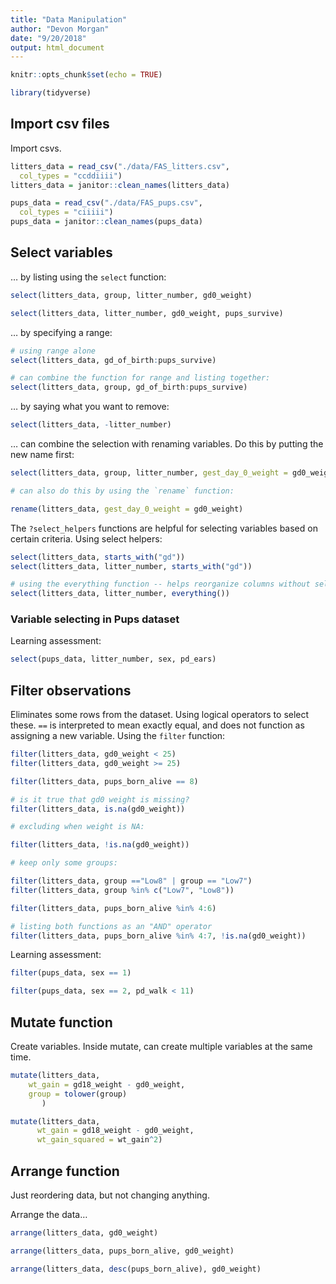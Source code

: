 ```yaml
---
title: "Data Manipulation"
author: "Devon Morgan"
date: "9/20/2018"
output: html_document
---
```


```r
knitr::opts_chunk$set(echo = TRUE)

library(tidyverse)
```

## Import csv files

Import csvs. 

```r
litters_data = read_csv("./data/FAS_litters.csv",
  col_types = "ccddiiii")
litters_data = janitor::clean_names(litters_data)

pups_data = read_csv("./data/FAS_pups.csv",
  col_types = "ciiiii")
pups_data = janitor::clean_names(pups_data)
```

## Select variables

... by listing using the `select` function: 

```r
select(litters_data, group, litter_number, gd0_weight)

select(litters_data, litter_number, gd0_weight, pups_survive)

```

... by specifying a range: 

```r
# using range alone 
select(litters_data, gd_of_birth:pups_survive)

# can combine the function for range and listing together:
select(litters_data, group, gd_of_birth:pups_survive)
```

... by saying what you want to remove: 

```r
select(litters_data, -litter_number)
```

... can combine the selection with renaming variables. Do this by putting the new name first: 

```r
select(litters_data, group, litter_number, gest_day_0_weight = gd0_weight)

# can also do this by using the `rename` function: 

rename(litters_data, gest_day_0_weight = gd0_weight)
```

The `?select_helpers` functions are helpful for selecting variables based on certain criteria. Using select helpers: 

```r
select(litters_data, starts_with("gd"))
select(litters_data, litter_number, starts_with("gd"))

# using the everything function -- helps reorganize columns without selecting: 
select(litters_data, litter_number, everything())

```

### Variable selecting in Pups dataset

Learning assessment: 

```r
select(pups_data, litter_number, sex, pd_ears)
```

## Filter observations

Eliminates some rows from the dataset. Using logical operators to select these. `==` is interpreted to mean exactly equal, and does not function as assigning a new variable. Using the `filter` function:

```r
filter(litters_data, gd0_weight < 25)
filter(litters_data, gd0_weight >= 25)

filter(litters_data, pups_born_alive == 8)

# is it true that gd0 weight is missing?
filter(litters_data, is.na(gd0_weight))

# excluding when weight is NA: 

filter(litters_data, !is.na(gd0_weight))

# keep only some groups: 

filter(litters_data, group =="Low8" | group == "Low7")
filter(litters_data, group %in% c("Low7", "Low8"))

filter(litters_data, pups_born_alive %in% 4:6)

# listing both functions as an "AND" operator
filter(litters_data, pups_born_alive %in% 4:7, !is.na(gd0_weight))
```


Learning assessment: 

```r
filter(pups_data, sex == 1)

filter(pups_data, sex == 2, pd_walk < 11)
```

## Mutate function

Create variables. Inside mutate, can create multiple variables at the same time. 

```r
mutate(litters_data,
    wt_gain = gd18_weight - gd0_weight,
    group = tolower(group)
       )

mutate(litters_data,
      wt_gain = gd18_weight - gd0_weight,
      wt_gain_squared = wt_gain^2)

```

## Arrange function

Just reordering data, but not changing anything. 

Arrange the data...

```r
arrange(litters_data, gd0_weight)

arrange(litters_data, pups_born_alive, gd0_weight)

arrange(litters_data, desc(pups_born_alive), gd0_weight)
```

